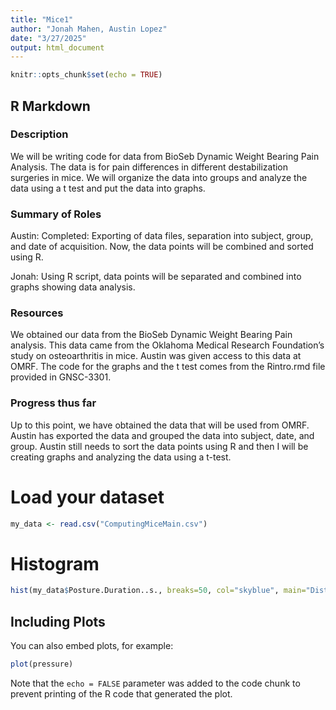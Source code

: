 ```yaml
---
title: "Mice1"
author: "Jonah Mahen, Austin Lopez"
date: "3/27/2025"
output: html_document
---
```


```r
knitr::opts_chunk$set(echo = TRUE)
```

## R Markdown

### Description

We will be writing code for data from BioSeb Dynamic Weight Bearing Pain Analysis. The data is for pain differences in different destabilization surgeries in mice. We will organize the data into groups and analyze the data using a t test and put the data into graphs.  

### Summary of Roles

Austin:
Completed: Exporting of data files, separation into subject, group, and date of acquisition. 
Now, the data points will be combined and sorted using R.

Jonah:
Using R script, data points will be separated and combined into graphs showing data analysis. 

### Resources 

We obtained our data from the BioSeb Dynamic Weight Bearing Pain analysis. This data came from the Oklahoma Medical Research Foundation's study on osteoarthritis in mice. Austin was given access to this data at OMRF. The code for the graphs and the t test comes from the Rintro.rmd file provided in GNSC-3301. 

### Progress thus far

Up to this point, we have obtained the data that will be used from OMRF. Austin has exported the data and grouped the data into subject, date, and group. Austin still needs to sort the data points using R and then I will be creating graphs and analyzing the data using a t-test.

# Load your dataset
```r
my_data <- read.csv("ComputingMiceMain.csv")
```

# Histogram
```r

hist(my_data$Posture.Duration..s., breaks=50, col="skyblue", main="Distribution of Posture Duration", xlab="Posture Duration (sec)")

```



## Including Plots

You can also embed plots, for example:

```r
plot(pressure)
```

Note that the `echo = FALSE` parameter was added to the code chunk to prevent printing of the R code that generated the plot.
